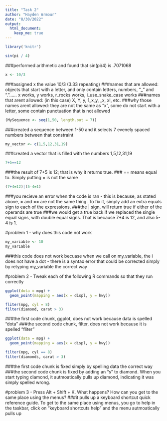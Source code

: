 ```yaml
---
title: "Task 2"
author: "Hayden Armour"
date: "8/30/2022"
output: 
  html_document:
    keep_me: true
---
```



```r
library('knitr')
```

```r
sin(pi / 4)
```
###performed arithmetic and found that sin(pi/4) is .7071068



```r
x <- 10/3
```
###assigned x the value 10/3 (3.33 repeating)
###names that are allowed: objects that start with a letter, and only contain letters, numbers, "_" and "."...... x works, y works, r_rocks works, i_use_snake_case works
###names that arent allowed: (in this case) X, Y, y, 1_x_y, _x, x!, etc. 
###why those names arent allowed: they are not the same as "x", some do not start with a letter, some contain punctuation that is not allowed 


```r
(MySequence <- seq(1,50, length.out = 7))
```
###created a sequence between 1-50 and it selects 7 evenely spaced numbers between that constraint


```r
my_vector <- c(1,5,12,31,19)
```
###created a vector that is filled with the numbers 1,5,12,31,19



```r
7+5==12
```
###the result of 7+5 is 12; that is why it returns true.
### == means equal to. Simply putting = is not the same 



```r
(7+4=12)|(5-4=1)
```
###you recieve an error when the code is ran - this is because, as stated above, = and == are not the same thing. To fix it, simply add an extra equals sign to each of the expressions. 
###the | sign, will return true if either of the operands are true
###we would get a true back if we replaced the single equal signs, with double equal signs. That is because 7+4 is 12, and also 5-4 is 1. 



#problem 1 - why does this code not work 
```r
my_variable <- 10
my_varıable
```
###this code does not work becuase when we call on my_variable, the i does not have a dot - there is a syntax error that could be corrected simply by retyping my_variable the correct way 



#problem 2 - Tweak each of the following R commands so that they run correctly
```r
ggplot(dota = mpg) + 
  geom_point(mapping = aes(x = displ, y = hwy))

fliter(mpg, cyl = 8)
filter(diamond, carat > 3)
```

###the first code chunk, ggplot, does not work because data is spelled "dota"
###the second code chunk, filter, does not work because it is spelled "fliter" 

```r
ggplot(data = mpg) + 
  geom_point(mapping = aes(x = displ, y = hwy))

filter(mpg, cyl == 8)
filter(diamonds, carat > 3)
```

###the first code chunk is fixed simply by spelling data the correct way
###the second code chunk is fixed by adding an "s" to diamond. When you start typing diamond, it autmoatically pulls up diamond, indicating it was simply spelled wrong. 


#problem 3 - Press Alt + Shift + K. What happens? How can you get to the same place using the menus?
###it pulls up a keyboard shortcut quick reference guide. To get to the same place using menus, you go to help in the taskbar, click on "keyboard shortcuts help" and the menu autmoatically pulls up 


